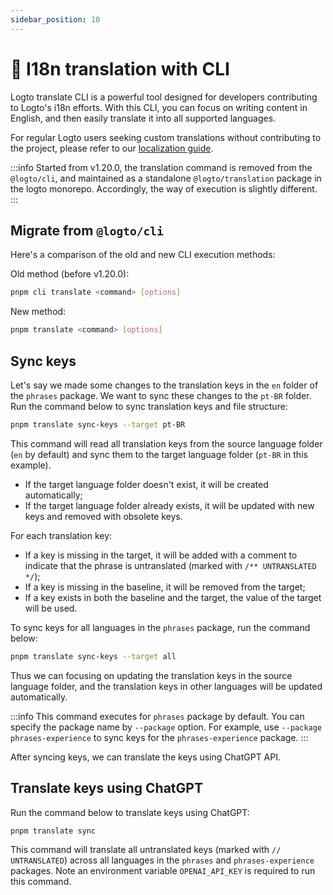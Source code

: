 ```yaml
---
sidebar_position: 10
---
```


# 🤖 I18n translation with CLI

Logto translate CLI is a powerful tool designed for developers contributing to Logto's i18n efforts. With this CLI, you can focus on writing content in English, and then easily translate it into all supported languages.

For regular Logto users seeking custom translations without contributing to the project, please refer to our [localization guide](/docs/recipes/customize-sie/localized-language/).

:::info
Started from v1.20.0, the translation command is removed from the `@logto/cli`, and maintained as a standalone `@logto/translation` package in the logto monorepo. Accordingly, the way of execution is slightly different.
:::

## Migrate from `@logto/cli`

Here's a comparison of the old and new CLI execution methods:

Old method (before v1.20.0):

```bash
pnpm cli translate <command> [options]
```

New method:

```bash
pnpm translate <command> [options]
```

## Sync keys

Let's say we made some changes to the translation keys in the `en` folder of the `phrases` package. We want to sync these changes to the `pt-BR` folder. Run the command below to sync translation keys and file structure:

```bash
pnpm translate sync-keys --target pt-BR
```

This command will read all translation keys from the source language folder (`en` by default) and sync them to the target language folder (`pt-BR` in this example).

- If the target language folder doesn't exist, it will be created automatically;
- If the target language folder already exists, it will be updated with new keys and removed with obsolete keys.

For each translation key:

- If a key is missing in the target, it will be added with a comment to indicate that the phrase is untranslated (marked with `/** UNTRANSLATED */`);
- If a key is missing in the baseline, it will be removed from the target;
- If a key exists in both the baseline and the target, the value of the target will be used.

To sync keys for all languages in the `phrases` package, run the command below:

```bash
pnpm translate sync-keys --target all
```

Thus we can focusing on updating the translation keys in the source language folder, and the translation keys in other languages will be updated automatically.

:::info
This command executes for `phrases` package by default. You can specify the package name by `--package` option. For example, use `--package phrases-experience` to sync keys for the `phrases-experience` package.
:::

After syncing keys, we can translate the keys using ChatGPT API.

## Translate keys using ChatGPT

Run the command below to translate keys using ChatGPT:

```bash
pnpm translate sync
```

This command will translate all untranslated keys (marked with `// UNTRANSLATED`) across all languages in the `phrases` and `phrases-experience` packages. Note an environment variable `OPENAI_API_KEY` is required to run this command.
